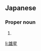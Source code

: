 ==Japanese==
{{ja-kanjitab|ゆう|せい|yomi=o}}

===Proper noun===
{{ja-pos|proper|ゆうせい}}

# {{given name|male|lang=ja|sort=ゆうせい}}

[[li:雄星]]